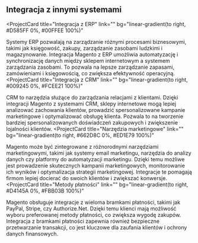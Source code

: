 ## Integracja z innymi systemami

<ProjectCard
  title="Integracja z ERP"
  link=""
  bg="linear-gradient(to right, #D585FF 0%, #00FFEE 100%)"
>
  Systemy ERP pozwalają na zarządzanie różnymi procesami biznesowymi, takimi jak księgowość, zakupy, zarządzanie zasobami ludzkimi i magazynowanie.
  Integracja Magento z ERP umożliwia automatyzację i synchronizację danych między sklepem internetowym a systemem zarządzania zasobami.
  To pozwala na lepsze zarządzanie zapasami, zamówieniami i księgowością, co zwiększa efektywność operacyjną.
</ProjectCard>
<ProjectCard
  title="Integracja z CRM"
  link=""
  bg="linear-gradient(to right, #009245 0%, #FCEE21 100%)"
>
  CRM to narzędzia służące do zarządzania relacjami z klientami.
  Dzięki integracji Magento z systemami CRM, sklepy internetowe mogą lepiej analizować zachowania klientów, prowadzić spersonalizowane kampanie marketingowe i optymalizować obsługę klienta.
  Pozwala to na tworzenie bardziej spersonalizowanych doświadczeń zakupowych i zwiększenie lojalności klientów.
</ProjectCard>
<ProjectCard
  title="Narzędzia marketingowe"
  link=""
  bg="linear-gradient(to right, #662D8C 0%, #ED1E79 100%)"
>
  Magento może być zintegrowane z różnorodnymi narzędziami marketingowymi, takimi jak systemy email marketingu, narzędzia do analizy danych czy platformy do automatyzacji marketingu.
  Dzięki temu możliwe jest prowadzenie skutecznych kampanii marketingowych, monitorowanie ich wyników i optymalizacja strategii marketingowej.
  Integracje te pomagają firmom lepiej docierać do swoich klientów i zwiększać konwersje.
</ProjectCard>
<ProjectCard
  title="Metody płatności"
  link=""
  bg="linear-gradient(to right, #D4145A 0%, #FBB03B 100%)"
>
  Magento obsługuje integracje z wieloma bramkami płatności, takimi jak PayPal, Stripe, czy Authorize.Net.
  Dzięki temu klienci mają możliwość wyboru preferowanej metody płatności, co zwiększa wygodę zakupów.
  Integracja z bramkami płatności zapewnia również bezpieczne przetwarzanie transakcji, co jest kluczowe dla zaufania klientów i ochrony danych finansowych.
</ProjectCard>
